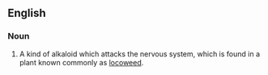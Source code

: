 ==English==
{{wikipedia}}
===Noun===
{{en-noun}}

# {{context|chemistry|biochemistry}} A kind of alkaloid which attacks the nervous system, which is found in a plant known commonly as [[locoweed]].